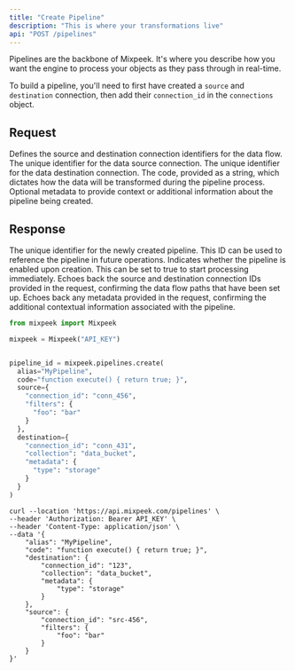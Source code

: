 ```yaml
---
title: "Create Pipeline"
description: "This is where your transformations live"
api: "POST /pipelines"
---
```


Pipelines are the backbone of Mixpeek. It's where you describe how you want the engine to process your objects as they pass through in real-time.

To build a pipeline, you'll need to first have created a `source` and `destination` connection, then add their `connection_id` in the `connections` object.

## Request

<ParamField body="connections" type="object" required>
  Defines the source and destination connection identifiers for the data flow.
  <Field name="source" type="string" required>
    The unique identifier for the data source connection.
  </Field>
  <Field name="destination" type="string" required>
    The unique identifier for the data destination connection.
  </Field>
</ParamField>

<ParamField body="code" type="string" required>
  The code, provided as a string, which dictates how the data will be
  transformed during the pipeline process.
</ParamField>

<ParamField body="metadata" type="object" optional>
  Optional metadata to provide context or additional information about the
  pipeline being created.
</ParamField>

## Response

<ResponseField name="pipeline_id" type="string" required>
  The unique identifier for the newly created pipeline. This ID can be used to
  reference the pipeline in future operations.
</ResponseField>

<ResponseField name="enabled" type="boolean" optional>
  Indicates whether the pipeline is enabled upon creation. This can be set to
  true to start processing immediately.
</ResponseField>

<ResponseField name="connections" type="object" required>
  Echoes back the source and destination connection IDs provided in the request,
  confirming the data flow paths that have been set up.
</ResponseField>

<ResponseField name="metadata" type="object" optional>
  Echoes back any metadata provided in the request, confirming the additional
  contextual information associated with the pipeline.
</ResponseField>

<RequestExample>

```python Python
from mixpeek import Mixpeek

mixpeek = Mixpeek("API_KEY")


pipeline_id = mixpeek.pipelines.create(
  alias="MyPipeline",
  code="function execute() { return true; }",
  source={
    "connection_id": "conn_456",
    "filters": {
      "foo": "bar"
    }
  },
  destination={
    "connection_id": "conn_431",
    "collection": "data_bucket",
    "metadata": {
      "type": "storage"
    }
  }
)
```

```shell Shell
curl --location 'https://api.mixpeek.com/pipelines' \
--header 'Authorization: Bearer API_KEY' \
--header 'Content-Type: application/json' \
--data '{
    "alias": "MyPipeline",
    "code": "function execute() { return true; }",
    "destination": {
        "connection_id": "123",
        "collection": "data_bucket",
        "metadata": {
            "type": "storage"
        }
    },
    "source": {
        "connection_id": "src-456",
        "filters": {
            "foo": "bar"
        }
    }
}'
```

</RequestExample>
